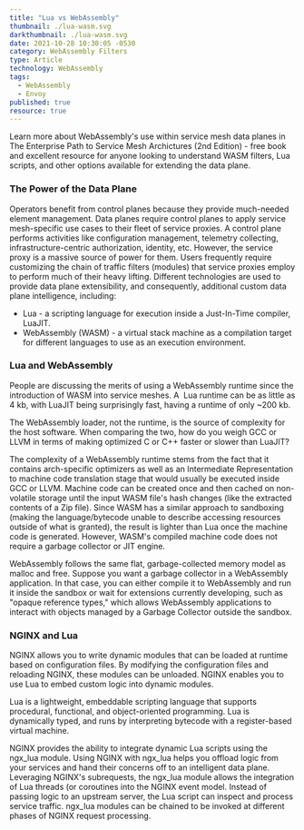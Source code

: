 ```yaml
---
title: "Lua vs WebAssembly"
thumbnail: ./lua-wasm.svg
darkthumbnail: ./lua-wasm.svg
date: 2021-10-28 10:30:05 -0530
category: WebAssembly Filters
type: Article
technology: WebAssembly
tags:
  - WebAssembly
  - Envoy
published: true
resource: true
---
```



<ResourcesWrapper>
  <div className="intro">
    <p>Learn more about WebAssembly's use within service mesh data planes in <Link className="blog" to="/learn/service-mesh-books/the-enterprise-path-to-service-mesh-architectures-2nd-edition">The Enterprise Path to Service Mesh Archictures (2nd Edition)</Link> -  free book and excellent resource for anyone looking to understand WASM filters, Lua scripts, and other options available for extending the data plane.</p>
  </div>

<h3>The Power of the Data Plane</h3>
<p>
  Operators benefit from control planes because they provide much-needed element management. Data
  planes require control planes to apply service mesh-specific use cases to their fleet of service
  proxies. A control plane performs activities like configuration management, telemetry collecting,
  infrastructure-centric authorization, identity, etc. However, the service proxy is a massive
  source of power for them. Users frequently require customizing the chain of traffic filters
  (modules) that service proxies employ to perform much of their heavy lifting. Different
  technologies are used to provide data plane extensibility, and consequently, additional custom
  data plane intelligence, including:
</p>

<ul>
  <li>Lua - a scripting language for execution inside a Just-In-Time compiler, LuaJIT.</li>
  <li>
    WebAssembly (WASM) - a virtual stack machine as a compilation target for different languages to
    use as an execution environment.
  </li>
</ul>

<h3>Lua and WebAssembly</h3>
<p>
  People are discussing the merits of using a WebAssembly runtime since the introduction of WASM
  into service meshes. A  Lua runtime can be as little as 4 kb, with LuaJIT being surprisingly fast,
  having a runtime of only ~200 kb.
</p>
<p>
  The WebAssembly loader, not the runtime, is the source of complexity for the host software. When
  comparing the two, how do you weigh GCC or LLVM in terms of making optimized C or C++ faster or
  slower than LuaJIT?
</p>

<p>
  The complexity of a WebAssembly runtime stems from the fact that it contains arch-specific
  optimizers as well as an Intermediate Representation to machine code translation stage that would
  usually be executed inside GCC or LLVM. Machine code can be created once and then cached on
  non-volatile storage until the input WASM file's hash changes (like the extracted contents of a
  Zip file). Since WASM has a similar approach to sandboxing (making the language/bytecode unable to
  describe accessing resources outside of what is granted), the result is lighter than Lua once the
  machine code is generated. However, WASM's compiled machine code does not require a garbage
  collector or JIT engine.
</p>

<p>
  WebAssembly follows the same flat, garbage-collected memory model as malloc and free. Suppose you
  want a garbage collector in a WebAssembly application. In that case, you can either compile it to
  WebAssembly and run it inside the sandbox or wait for extensions currently developing, such as
  "opaque reference types," which allows WebAssembly applications to interact with objects managed
  by a Garbage Collector outside the sandbox.
</p>

<h3>NGINX and Lua</h3>
<p>
  NGINX allows you to write dynamic modules that can be loaded at runtime based on configuration
  files. By modifying the configuration files and reloading NGINX, these modules can be unloaded.
  NGINX enables you to use Lua to embed custom logic into dynamic modules.
</p>
<p>
  Lua is a lightweight, embeddable scripting language that supports procedural, functional, and
  object-oriented programming. Lua is dynamically typed, and runs by interpreting bytecode with a
  register-based virtual machine.
</p>
<p>
  NGINX provides the ability to integrate dynamic Lua scripts using the ngx_lua module. Using NGINX
  with ngx_lua helps you offload logic from your services and hand their concerns off to an
  intelligent data plane. Leveraging NGINX's subrequests, the ngx_lua module allows the integration
  of Lua threads (or coroutines into the NGINX event model. Instead of passing logic to an upstream
  server, the Lua script can inspect and process service traffic. ngx_lua modules can be chained to
  be invoked at different phases of NGINX request processing.
</p>

</ResourcesWrapper>

